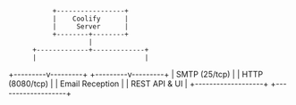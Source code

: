                +-----------------+
               |    Coolify      |
               |     Server      |
               +--------+--------+
                        |
          +-------------+-------------+
          |                           |
+---------v---------+       +---------v---------+
|  SMTP (25/tcp)    |       |  HTTP (8080/tcp)  |
|  Email Reception  |       |  REST API & UI    |
+-------------------+       +-------------------+